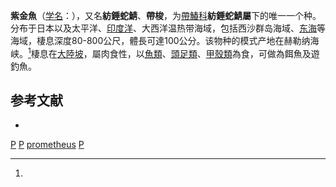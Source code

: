 {{Speciesbox 
| taxon = Promethichthys prometheus
| status = LC
| status_system = IUCN3.1
| status_ref = <ref name = IUCN>{{cite journal | author1 = Collette, B.B. | author2 = Smith-Vaniz, W.F. | author3 = Pina Amargos, F. | author4 = Williams, J.T. | author5 = Grijalba Bendeck, L. | author6 = Curtis, M. | display-authors = 3 | year = 2015 | title = ''Promethichthys prometheus'' | journal = [[The_IUCN_Red_List_of_Threatened_Species|The IUCN Red List of Threatened Species]] | volume = 2015 | page = e.T16509297A16510892 | url = https://dx.doi.org/10.2305/IUCN.UK.2015-4.RLTS.T16509297A16510892.en | accessdate = 30 April 2018}}</ref>
| image = XRF-Promethichthys prometheus.png
| authority = (Cuvier et Valenciennes, 1831)<ref name='id8190'>{{cite web| url =http://www.bioinfo.cn/db05/BjdwSpecies.php?action=view&id=8190| title =纺锤蛇鲭| work =《中国动物物种编目数据库》| publisher =中国科学院微生物研究所| author =中国科学院动物研究所| accessdate =2009-04-16| deadurl =yes| archiveurl =https://web.archive.org/web/20160305054518/http://www.bioinfo.cn/db05/BjdwSpecies.php?action=view&id=8190| archivedate =2016-03-05}}</ref>
| synonyms = *''Gempylus prometheus, Cuvier, 1832 ''
*''Prometheus atlanticus, Lowe, 1838 ''
*''Promethichthys pacificus, Seale, 1906 ''
*''Promethichthys solandri, Jordan, Evermann & Tanaka, 1927 ''
*''Promethychthis prometheus, Cuvier, 1832'' 
*''Promethycthus prometeus, Cuvier, 1832''
}}

'''紫金魚'''（[[学名|学名]]：{{lang|la|'''''Promethichthys prometheus'''''}}），又名'''紡錘蛇鯖'''、'''帶梭'''，为[[帶鰆科|帶鰆科]]'''紡錘蛇鯖屬'''下的唯一一个种。分布于日本以及太平洋、[[印度洋|印度洋]]、大西洋温热带海域，包括西沙群岛海域、[[东海|东海]]等海域，棲息深度80-800公尺，體長可達100公分。该物种的模式产地在赫勒纳海峡。<ref name='id8190'/>棲息在[[大陸坡|大陸坡]]，屬肉食性，以[[魚類|魚類]]、[[頭足類|頭足類]]、[[甲殼類|甲殼類]]為食，可做為餌魚及遊釣魚。

== 参考文献 ==
{{reflist}}
* {{TaiBNET| zh=紫金魚 | id=381674 | binomial=Promethichthys prometheus | authority=Cuvier, 1832 | var= | accessdate=2013-01-24}}
{{Taxonbar}}

[[Category:有毒魚類|P]]
[[Category:單種屬魚類|P]]
[[Category:纺锤蛇鲭属|prometheus]]
[[Category:1832年描述的鱼类|P]]